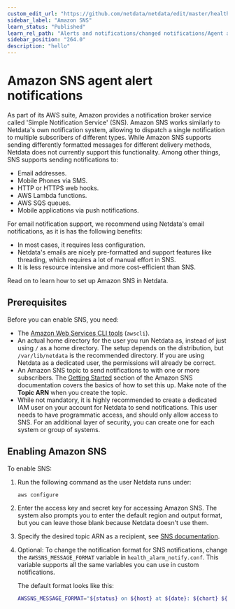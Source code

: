 ```yaml
---
custom_edit_url: "https://github.com/netdata/netdata/edit/master/health/notifications/awssns/README.md"
sidebar_label: "Amazon SNS"
learn_status: "Published"
learn_rel_path: "Alerts and notifications/changed notifications/Agent alert notifications"
sidebar_position: "264.0"
description: "hello"
---
```



# Amazon SNS agent alert notifications

As part of its AWS suite, Amazon provides a notification broker service called 'Simple Notification Service' (SNS). Amazon SNS works similarly to Netdata's own notification system, allowing to dispatch a single notification to multiple subscribers of different types. While Amazon SNS supports sending differently formatted messages for different delivery methods, Netdata does not currently support this functionality.
Among other things, SNS supports sending notifications to:

-   Email addresses.
-   Mobile Phones via SMS.
-   HTTP or HTTPS web hooks.
-   AWS Lambda functions.
-   AWS SQS queues.
-   Mobile applications via push notifications.

For email notification support, we recommend using Netdata's email notifications, as it is has the following benefits:

- In most cases, it requires less configuration.
- Netdata's emails are nicely pre-formatted and support features like threading, which requires a lot of manual effort in SNS.
- It is less resource intensive and more cost-efficient than SNS. 

Read on to learn how to set up Amazon SNS in Netdata.

## Prerequisites

Before you can enable SNS, you need:

-   The [Amazon Web Services CLI tools](https://docs.aws.amazon.com/cli/latest/userguide/getting-started-install.html) (`awscli`).
-   An actual home directory for the user you run Netdata as, instead of just using `/` as a home directory. The setup depends on the distribution, but `/var/lib/netdata` is the recommended directory. If you are using Netdata as a dedicated user, the permissions will already be correct.
-   An Amazon SNS topic to send notifications to with one or more subscribers. The [Getting Started](https://docs.aws.amazon.com/sns/latest/dg/sns-getting-started.html) section of the Amazon SNS documentation covers the basics of how to set this up. Make note of the **Topic ARN** when you create the topic.
-   While not mandatory, it is highly recommended to create a dedicated IAM user on your account for Netdata to send notifications. This user needs to have programmatic access, and should only allow access to SNS. For an additional layer of security, you can create one for each system or group of systems.

## Enabling Amazon SNS

To enable SNS:
1. Run the following command as the user Netdata runs under:
   ```
   aws configure
   ```
2. Enter the access key and secret key for accessing Amazon SNS. The system also prompts you to enter the default region and output format, but you can leave those blank because Netdata doesn't use them.

3. Specify the desired topic ARN as a recipient, see [SNS documentation](https://docs.aws.amazon.com/AmazonCloudWatch/latest/monitoring/US_SetupSNS.html#set-up-sns-topic-cli).
4. Optional: To change the notification format for SNS notifications, change the `AWSSNS_MESSAGE_FORMAT` variable in `health_alarm_notify.conf`. 
This variable supports all the same variables you can use in custom notifications.

   The default format looks like this: 
   ```bash
   AWSSNS_MESSAGE_FORMAT="${status} on ${host} at ${date}: ${chart} ${value_string}"
   ```
   
